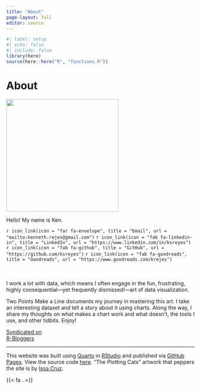 ```yaml
---
title: "About"
page-layout: full
editor: source
---
```


```r
#| label: setup
#| echo: false
#| include: false
library(here)
source(here::here("R", "functions.R"))
```

<div class="subpage">

<h1 class="subpage-header">About</h1>

<img src="images/logo-round-1.png" class="subpage-img" width="300" height="300/"/>

<p class="subpage-header-2">Hello! My name is Ken.</p>

<p class="subpage-text" style="margin: 0 0 3rem 0">`r icon_link(icon = "far fa-envelope", title = "Email", url = "mailto:kenneth.rejes@gmail.com")` `r icon_link(icon = "fab fa-linkedin-in", title = "LinkedIn", url = "https://www.linkedin.com/in/ksreyes")` `r icon_link(icon = "fab fa-github", title = "GitHub", url = "https://github.com/ksreyes")` `r icon_link(icon = "fab fa-goodreads", title = "Goodreads", url = "https://www.goodreads.com/krejes")`</p>

<p class="subpage-text">I work a lot with data, which means I often engage in the fun, frustrating, highly consequential---yet frequently dismissed!---art of data visualization.</p>

<p class="subpage-text">[Two Points Make a Line]{.subpage-inline} documents my journey in mastering this art. I take an interesting dataset and tell a story about it using charts. Along the way, I share my thoughts on what makes a chart work and what doesn't, the tools I use, and other tidbits. Enjoy!</p>

<a href="https://www.r-bloggers.com/" target="_blank">
<div class="rblogger">Syndicated on<br>R-Bloggers</div>
</a>

<hr>

<p class="subpage-note">This website was built using [Quarto](https://quarto.org/) in [RStudio](https://posit.co/) and published via [GitHub Pages](https://pages.github.com/). View the source code [here](https://github.com/ksreyes/twopoints). "The Plotting Cats" artwork that peppers the site is by [Issa Cruz](https://www.instagram.com/issadalawatatlo_/).</p>

<p style="margin: 0">{{< fa . >}}</p>

</div>